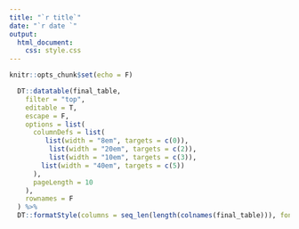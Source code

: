 ```yaml
---
title: "`r title`"
date: "`r date `"
output: 
  html_document:
    css: style.css
---
```

```r
knitr::opts_chunk$set(echo = F)
```

```r
  DT::datatable(final_table,
    filter = "top",
    editable = T,
    escape = F,
    options = list(
      columnDefs = list(
         list(width = "8em", targets = c(0)),
          list(width = "20em", targets = c(2)),
          list(width = "10em", targets = c(3)),
        list(width = "40em", targets = c(5))
      ),
      pageLength = 10
    ),
    rownames = F
  ) %>% 
  DT::formatStyle(columns = seq_len(length(colnames(final_table))), fontSize = "95%")
```
